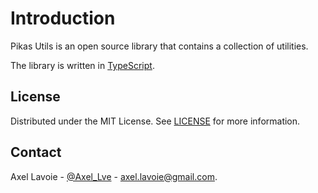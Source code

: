
<NextSeo title="Introduction" />

# Introduction

Pikas Utils is an open source library that contains a collection of utilities.

The library is written in [TypeScript](https://www.typescriptlang.org/).


## License

Distributed under the MIT License. See [LICENSE](https://github.com/Achaak/pikas-ui/blob/main/LICENSE) for more information.

## Contact

Axel Lavoie - [@Axel_Lve](https://twitter.com/Axel_Lve) - [axel.lavoie@gmail.com](axel.lavoie@gmail.com).
